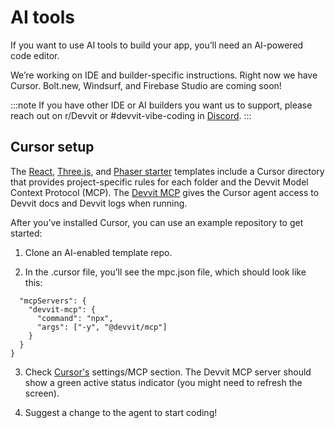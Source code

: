 # AI tools

If you want to use AI tools to build your app, you’ll need an AI-powered code editor.

We’re working on IDE and builder-specific instructions. Right now we have Cursor. Bolt.new, Windsurf, and Firebase Studio are coming soon!

:::note
If you have other IDE or AI builders you want us to support, please reach out on r/Devvit or #devvit-vibe-coding in [Discord](https://discord.com/invite/R7yu2wh9Qz).
:::

## Cursor setup

The [React](https://github.com/reddit/devvit-react-starter-experimental), [Three.js](https://github.com/reddit/devvit-threejs-starter-experimental), and [Phaser starter](https://github.com/reddit/devvit-phaser-starter-experimental) templates include a Cursor directory that provides project-specific rules for each folder and the Devvit Model Context Protocol (MCP). The [Devvit MCP](https://github.com/reddit/devvit-mcp) gives the Cursor agent access to Devvit docs and Devvit logs when running.

After you’ve installed Cursor, you can use an example repository to get started:

1. Clone an AI-enabled template repo.

2. In the .cursor file, you’ll see the mpc.json file, which should look like this:

```tsx{
  "mcpServers": {
    "devvit-mcp": {
      "command": "npx",
      "args": ["-y", "@devvit/mcp"]
    }
  }
}
```

3. Check [Cursor's](https://www.cursor.com/) settings/MCP section. The Devvit MCP server should show a green active status indicator (you might need to refresh the screen).

4. Suggest a change to the agent to start coding!
